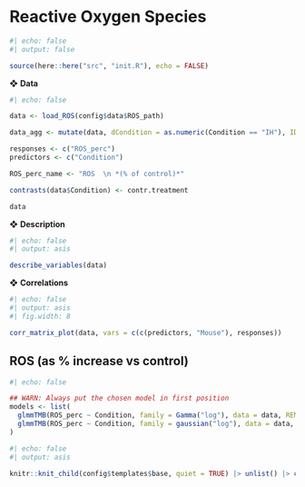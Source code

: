 # Reactive Oxygen Species

```r
#| echo: false
#| output: false

source(here::here("src", "init.R"), echo = FALSE)
```

❖ **Data**

```r
#| echo: false

data <- load_ROS(config$data$ROS_path)

data_agg <- mutate(data, dCondition = as.numeric(Condition == "IH"), ID = row_number())

responses <- c("ROS_perc")
predictors <- c("Condition")

ROS_perc_name <- "ROS  \n *(% of control)*"

contrasts(data$Condition) <- contr.treatment

data
```

❖ **Description**

```r
#| echo: false
#| output: asis

describe_variables(data)
```

❖ **Correlations**

```r
#| echo: false
#| output: asis
#| fig.width: 8

corr_matrix_plot(data, vars = c(c(predictors, "Mouse"), responses))
```


## ROS (as % increase vs control)

```r
#| echo: false

## WARN: Always put the chosen model in first position
models <- list(
  glmmTMB(ROS_perc ~ Condition, family = Gamma("log"), data = data, REML = TRUE), 
  glmmTMB(ROS_perc ~ Condition, family = gaussian("log"), data = data, REML = TRUE)
)
```

```r
#| echo: false
#| output: asis

knitr::knit_child(config$templates$base, quiet = TRUE) |> unlist() |> cat(sep = '\n')
```
